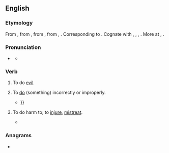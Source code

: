 ==English==

===Etymology===
From {{inh|en|enm|misdon}}, from {{inh|en|ang|misdōn||to do evil, transgress, do amiss, err}}, from {{inh|en|gem-pro|*missadōną||to do wrongly}}, from {{m|gem-pro|*missa-||mis-}}, {{m|gem-pro|*dōną||to do}}. Corresponding to {{prefix|en|mis|do}}. Cognate with {{cog|ofs|misdūa||to misdo}}, {{cog|nl|misdoen||to offend, do wrongly}}, {{cog|gml|misdōn||to misdo}}, {{cog|gmh|missetuon||to transgress, offend, blame}}. More at {{l|en|mis-}}, {{l|en|do}}.

===Pronunciation===
* {{a|UK}} {{IPA|en|/mɪsˈduː/}}
** {{audio|en|LL-Q1860 (eng)-Vealhurl-misdo.wav|Audio (UK)}}

===Verb===
{{en-verb|misdoes|misdoing|misdid|misdone}}

# {{lb|en|archaic|intransitive}} To do [[evil]].
# {{lb|en|transitive}} To [[do]] (something) incorrectly or improperly.
#* {{RQ:Milton Paradise Regained|book=Samson Agonistes|page=57|passage=Afford me place to ſhew what recompence / Toward thee I intend for what I have '''miſdone''',{{...}}}}
# {{lb|en|archaic|transitive}} To do harm to; to [[injure]], [[mistreat]].
#* {{RQ:Mlry MrtDrthr|7.12|2|V|xij|passage=thēne cam out a duchesse / & Clarysyn the countesse with many ladyes & damoysels / and knelyng bifore kynge Arthur requyred hym for the loue of god to receyue the cyte / & not to take it by assaulte for thenne shold many gyltles be slayne / thēne the kyng aualyd his vyser with a meke & noble coūtenaūce / & said madame ther shal none of my subgettys '''mysdoo''' you ne your maydens}}
<!--Prior quote:#*:Shall non '''myssedo''' you, madam, that to me longis, for I graunt the chartyrs-->

===Anagrams===
* {{anagrams|en|a=dimos|Modis|mo-dis|odism}}